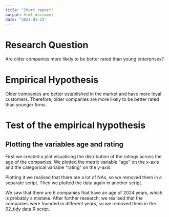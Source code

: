 ```yaml
---
title: "Short report"
output: html_document
date: "2024-03-25"
---
```


# Research Question

Are older companies more likely to be better rated than young enterprises?

# Empirical Hypothesis

Older companies are better established in the market and have more loyal customers. Therefore, older companies are more likely to be better rated than younger firms.

# Test of the empirical hypothesis
## Plotting the variables age and rating
First we created a plot visualising the distribution of the ratings across the age of the companies.
We plotted the metric variable "age" on the x-axis and the categorical variable "rating" on the y-axis.

Plotting it we realised that there are a lot of NAs, so we removed them in a separate script. Then we plotted the data again in another script.

We saw that there are 6 companies that have an age of 2024 years, which is probably a mistake. After further research, we realised that the companies were founded in different years, so we removed them in the 02_tidy data.R script.
